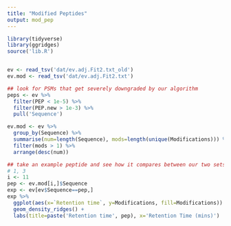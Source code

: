 ```yaml
---
title: "Modified Peptides"
output: mod_pep
---
```


```r

library(tidyverse)
library(ggridges)
source('lib.R')


ev <- read_tsv('dat/ev.adj.Fit2.txt_old')
ev.mod <- read_tsv('dat/ev.adj.Fit2.txt')

## look for PSMs that get severely downgraded by our algorithm
peps <- ev %>%
  filter(PEP < 1e-5) %>%
  filter(PEP.new > 1e-3) %>%
  pull('Sequence')

ev.mod <- ev %>%
  group_by(Sequence) %>%
  summarise(num=length(Sequence), mods=length(unique(Modifications))) %>%
  filter(mods > 1) %>%
  arrange(desc(num))

```

```r

## take an example peptide and see how it compares between our two sets
# 1, 3
i <- 11
pep <- ev.mod[i,]$Sequence
exp <- ev[ev$Sequence==pep,]
exp %>%
  ggplot(aes(x=`Retention time`, y=Modifications, fill=Modifications)) +
  geom_density_ridges() +
  labs(title=paste('Retention time', pep), x='Retention Time (mins)')

```